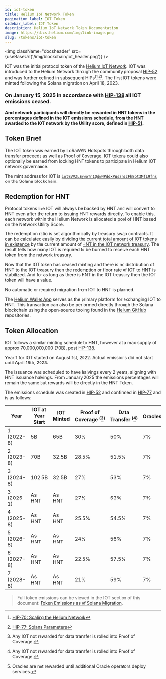 ```yaml
---
id: iot-token
title: Helium IoT Network Token
pagination_label: IOT Token
sidebar_label: IOT Token
description: Helium IoT Network Token Documentation
image: https://docs.helium.com/img/link-image.png
slug: /tokens/iot-token
---
```



<img className="docsheader" src={useBaseUrl('/img/blockchain/iot_header.png')} />

IOT was the initial protocol token of the [Helium IoT Network][iot-network]. IOT was introduced to
the Helium Network through the community proposal [HIP-52][hip-52] and was further defined in
subsequent HIPs<sup>(</sup>[^1]<sup>,</sup>[^2]<sup>)</sup>. The first IOT tokens were minted
following the Solana migration on April 18, 2023.

### On January 15, 2025 in accordance with [HIP-138][hip-138] all IOT emissions ceased.

**And network participants will directly be rewarded in HNT tokens in the percentages defined in the
IOT emissions schedule, from the HNT awarded to the IOT network by the Utility score, defined in
[HIP-51][hip-51].**

[^1]: [HIP-70: Scaling the Helium Network][hip-70]
[^2]: [HIP-77: Solana Parameters][hip-77]

## Token Brief

The IOT token was earned by LoRaWAN Hotspots through both data transfer proceeds as well as Proof of
Coverage. IOT tokens could also optionally be earned from locking HNT tokens to participate in
Helium IOT network governance.

The mint address for IOT is [`iotEVVZLEywoTn1QdwNPddxPWszn3zFhEot3MfL9fns`][iot-mint-address] on the
Solana blockchain.

## Redemption for HNT

Protocol tokens like IOT will always be backed by HNT and will convert to HNT even after the return
to issuing HNT rewards directly. To enable this, each network within the Helium Network is allocated
a pool of HNT based on the Network Utility Score.

The redemption ratio is set algorithmically by treasury swap contracts. It can be calculated easily
by dividing the [current total amount of IOT tokens in existence](https://solscan.io/token/iotEVVZLEywoTn1QdwNPddxPWszn3zFhEot3MfL9fns) by the current amount of [HNT in the IOT network treasury](https://solscan.io/account/CpyoYpaEZc8DvmkNWNZWfkQDFvGAvHp5mhtEhwGQhkTk). The result tells how many IOT is required to be burned to receive each HNT token from the network treasury.

Now that the IOT token has ceased minting and there is no distribution of HNT to the IOT treasury then 
the redemption or floor rate of IOT to HNT is stabilized. And for as long as there is HNT in the
IOT treasury then the IOT token will have a value.

No automatic or required migration from IOT to HNT is planned.

The [Helium Wallet App][wallet-app] serves as the primary platform for exchanging IOT to HNT. This
transaction can also be performed directly through the Solana blockchain using the open-source
tooling found in the [Helium GitHub repositories][github].

## Token Allocation

IOT follows a similar minting schedule to HNT, however at a max supply of approx 70,000,000,000
(70B), post [HIP-138][hip-138].

Year 1 for IOT started on August 1st, 2022. Actual emissions did not start until April 18th, 2023.

The issuance was scheduled to have halvings every 2 years, aligning with HNT issuance halvings. From
January 2025 the emissions percentages will remain the same but rewards will be directly in the HNT
Token.

The emissions schedule was created in [HIP-52][hip-52-emisions] and confirmed in
[HIP-77][hip-77-emisions] and is as follows:

| Year       | IOT at Year Start | IOT Minted | Proof of Coverage <sup>(</sup>[^3]<sup>)</sup> | Data Transfer <sup>(</sup>[^3]<sup>)</sup> | Oracles <sup>(</sup>[^4]<sup>)</sup> | Operations Fund | veHNT Stakes |
| ---------- | ----------------- | ---------- | ---------------------------------------------- | ------------------------------------------ | ------------------------------------ | --------------- | ------------ |
| 1 (2022-8) | 5B                | 65B        | 30%                                            | 50%                                        | 7%                                   | 7%              | 6%           |
| 2 (2023-8) | 70B               | 32.5B      | 28.5%                                          | 51.5%                                      | 7%                                   | 7%              | 6%           |
| 3 (2024-8) | 102.5B            | 32.5B      | 27%                                            | 53%                                        | 7%                                   | 7%              | 6%           |
| 3 (2025-1) | As HNT            | As HNT     | 27%                                            | 53%                                        | 7%                                   | 7%              | 6%           |
| 4 (2025-8) | As HNT            | As HNT     | 25.5%                                          | 54.5%                                      | 7%                                   | 7%              | 6%           |
| 5 (2026-8) | As HNT            | As HNT     | 24%                                            | 56%                                        | 7%                                   | 7%              | 6%           |
| 6 (2027-8) | As HNT            | As HNT     | 22.5%                                          | 57.5%                                      | 7%                                   | 7%              | 6%           |
| 7 (2028-8) | As HNT            | As HNT     | 21%                                            | 59%                                        | 7%                                   | 7%              | 6%           |

> Full token emissions can be viewed in the IOT section of this document: [Token Emissions as of
> Solana Migration][migration-emissions].

[^3]: Any IOT not rewarded for data transfer is rolled into Proof of Coverage.
[^4]: Oracles are not rewarded until additional Oracle operators deploy services.

[github]: https://github.com/helium
[hip-52-emisions]: https://github.com/helium/HIP/blob/main/0052-iot-dao.md#emissions-curve
[hip-52]: https://github.com/helium/HIP/blob/main/0052-iot-dao.md
[hip-70]: https://github.com/helium/HIP/blob/main/0070-scaling-helium.md
[hip-77-emisions]:
  https://github.com/helium/HIP/blob/main/0077-solana-parameters.md#emission-schedules
[hip-77]: https://github.com/helium/HIP/blob/main/0077-solana-parameters.md
[iot-mint-address]: https://explorer.solana.com/address/iotEVVZLEywoTn1QdwNPddxPWszn3zFhEot3MfL9fns
[iot-network]: /iot/lorawan-on-helium
[migration-emissions]:
  https://github.com/helium/HIP/blob/main/files/0077/token-emissions-as-of-solana-migration.pdf
[wallet-app]: /wallets/helium-wallet-app
[explorer-stats]: https://explorer.helium.com/stats
[hip-138]: https://github.com/helium/HIP/blob/main/0138-return-to-hnt.md
[hip-51]: https://github.com/helium/HIP/blob/main/0051-helium-dao.md
